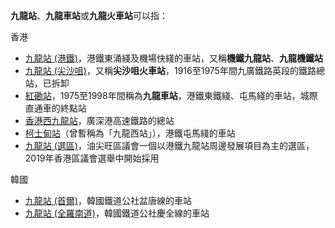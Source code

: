 {{不是|九龍灣站|九龍塘站}}
'''九龍站'''、'''九龍車站'''或'''九龍火車站'''可以指：
;香港
* [[九龍站_(港鐵)|九龍站 (港鐵)]]，港鐵東涌綫及機場快綫的車站，又稱'''機鐵九龍站'''、'''九龍機鐵站'''
* [[九龍站_(尖沙咀)|九龍站 (尖沙咀)]]，又稱'''尖沙咀火車站'''，1916至1975年間九廣鐵路英段的鐵路總站，已拆卸
* [[紅磡站|紅磡站]]，1975至1998年間稱為'''九龍車站'''，港鐵東鐵綫、屯馬綫的車站，城際直通車的終點站
* [[香港西九龍站|香港西九龍站]]，廣深港高速鐵路的總站
* [[柯士甸站|柯士甸站]]（曾暫稱為「九龍西站」），港鐵屯馬綫的車站
* [[九龍站_(選區)|九龍站 (選區)]]，油尖旺區議會一個以港鐵九龍站周邊發展項目為主的選區，2019年香港區議會選舉中開始採用

;韓國
* [[九龍站_(首爾)|九龍站 (首爾)]]，韓國鐵道公社盆唐線的車站
* [[九龍站_(全羅南道)|九龍站 (全羅南道)]]，韓國鐵道公社慶全線的車站
{{Disambiguation|Cat=三字車站名消歧義}}